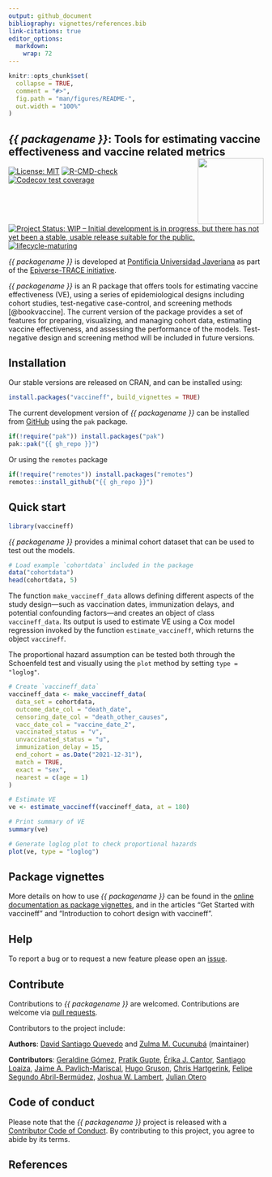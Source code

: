 ```yaml
---
output: github_document
bibliography: vignettes/references.bib
link-citations: true
editor_options: 
  markdown: 
    wrap: 72
---
```


```r
knitr::opts_chunk$set(
  collapse = TRUE,
  comment = "#>",
  fig.path = "man/figures/README-",
  out.width = "100%"
)
```

## *{{ packagename }}*: Tools for estimating vaccine effectiveness and vaccine related metrics <img src="man/figures/logo.png" align="right" width="130"/>

<!-- badges: start -->

[![License: MIT](https://img.shields.io/badge/License-MIT-blue.svg)](https://opensource.org/license/mit)
[![R-CMD-check](https://github.com/{{ gh_repo }}/actions/workflows/R-CMD-check.yaml/badge.svg)](https://github.com/{{ gh_repo }}/actions/workflows/R-CMD-check.yaml)
[![Codecov test coverage](https://codecov.io/gh/{{ gh_repo }}/branch/main/graph/badge.svg)](https://app.codecov.io/gh/{{ gh_repo }}?branch=main)
[![Project Status: WIP – Initial development is in progress, but there has not yet been a stable, usable release suitable for the public.](https://www.repostatus.org/badges/latest/wip.svg)](https://www.repostatus.org/#wip)
[![lifecycle-maturing](https://raw.githubusercontent.com/reconverse/reconverse.github.io/master/images/badge-maturing.svg)](https://www.reconverse.org/lifecycle.html#concept)

<!-- badges: end -->

*{{ packagename }}* is developed at [Pontificia Universidad Javeriana](https://www.javeriana.edu.co/inicio) as part of the
[Epiverse-TRACE initiative](https://data.org/initiatives/epiverse/).

*{{ packagename }}* is an R package that offers tools for estimating vaccine effectiveness (VE), using a series of epidemiological designs including cohort studies, test-negative case-control, and screening methods [@bookvaccine]. The current version of the package provides a set of features for preparing, visualizing, and managing cohort data, estimating vaccine effectiveness, and assessing the performance of the models. Test-negative design and screening method will be included in future versions.

## Installation

Our stable versions are released on CRAN, and can be installed using:

```r
install.packages("vaccineff", build_vignettes = TRUE)
```

The current development version of _{{ packagename }}_ can be installed from [GitHub](https://github.com/) using the `pak` package.

```r
if(!require("pak")) install.packages("pak")
pak::pak("{{ gh_repo }}")
```

Or using the `remotes` package
```r
if(!require("remotes")) install.packages("remotes")
remotes::install_github("{{ gh_repo }}")
```

## Quick start

```r
library(vaccineff)
```


*{{ packagename }}* provides a minimal cohort dataset that can be used to test out the models.

```r
# Load example `cohortdata` included in the package
data("cohortdata")
head(cohortdata, 5)
```
The function `make_vaccineff_data` allows defining different aspects of the study design—such as vaccination dates, immunization delays, and potential confounding factors—and creates an object of class `vaccineff_data`. Its output is used to estimate VE using a Cox model regression invoked by the function `estimate_vaccineff`, which returns the object `vaccineff`.

The proportional hazard assumption can be tested both through the Schoenfeld test and visually using the `plot` method by setting `type = "loglog"`.

```r
# Create `vaccineff_data`
vaccineff_data <- make_vaccineff_data(
  data_set = cohortdata,
  outcome_date_col = "death_date",
  censoring_date_col = "death_other_causes",
  vacc_date_col = "vaccine_date_2",
  vaccinated_status = "v",
  unvaccinated_status = "u",
  immunization_delay = 15,
  end_cohort = as.Date("2021-12-31"),
  match = TRUE,
  exact = "sex",
  nearest = c(age = 1)
)

# Estimate VE
ve <- estimate_vaccineff(vaccineff_data, at = 180)

# Print summary of VE
summary(ve)

# Generate loglog plot to check proportional hazards
plot(ve, type = "loglog")
```

## Package vignettes

More details on how to use _{{ packagename }}_ can be found in the [online documentation as package vignettes](https://epiverse-trace.github.io/{{ packagename }}/), and in the articles "Get Started with vaccineff" and "Introduction to cohort design with vaccineff".

## Help

To report a bug or to request a new feature please open an [issue](https://github.com/{{ gh_repo }}/issues/new/choose).

## Contribute 

Contributions to _{{ packagename }}_ are welcomed. Contributions are welcome via [pull
requests](https://github.com/{{ gh_repo }}/pulls).

Contributors to the project include:

**Authors**: [David Santiago Quevedo](https://github.com/davidsantiagoquevedo) and [Zulma M. Cucunubá](https://github.com/zmcucunuba) (maintainer)

**Contributors**:
[Geraldine Gómez](https://github.com/GeraldineGomez), [Pratik Gupte](https://github.com/pratikunterwegs), [Érika J. Cantor](https://github.com/ErikaCantor), [Santiago Loaiza](https://github.com/santilo9513), [Jaime A. Pavlich-Mariscal](https://github.com/jpavlich), [Hugo Gruson](https://github.com/Bisaloo), [Chris Hartgerink](https://github.com/chartgerink), [Felipe Segundo Abril-Bermúdez](https://github.com/fsabrilb), [Joshua W. Lambert](https://github.com/joshwlambert), [Julian Otero](https://github.com/jd-otero)


## Code of conduct

Please note that the _{{ packagename }}_ project is released with a [Contributor Code of Conduct](https://github.com/epiverse-trace/.github/blob/main/CODE_OF_CONDUCT.md). By contributing to this project, you agree to abide by its terms.

## References
